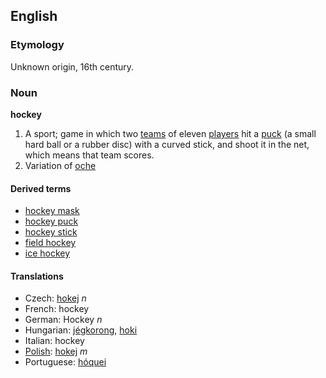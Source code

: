 ==English==
===Etymology===
Unknown origin, 16th century.

=== Noun ===
'''hockey'''

#A sport; game in which two [[team]]s of eleven [[player]]s hit a [[puck]] (a small hard ball or a rubber disc) with a curved stick, and shoot it in the net, which means that team scores.
#Variation of [[oche]]

====Derived terms====
*[[hockey mask]]
*[[hockey puck]]
*[[hockey stick]]
*[[field hockey]]
*[[ice hockey]]

====Translations====
*Czech: [[hokej]] ''n''
*French: hockey
*German: Hockey ''n''
*Hungarian: [[jégkorong]], [[hoki]]
*Italian: hockey
*[[Polish]]: [[hokej]] ''m''
*Portuguese: [[hóquei]]